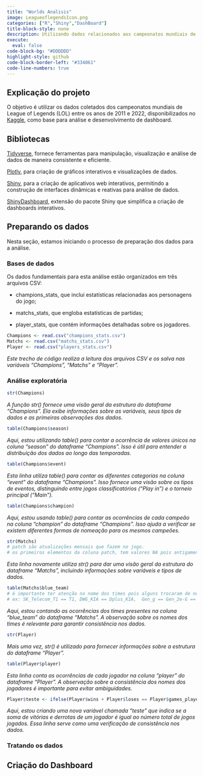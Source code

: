 ```yaml
---
title: "Worlds Analisis"
image: LeagueoflegendsIcon.png
categories: ["R","Shiny","DashBoard"]
title-block-style: none
description: Utilizando dados relacionados aos campeonatos mundiais de League of Legends (LOL) para criar Dashboards interativos no ambiente Shiny.
execute:
  eval: false
code-block-bg: "#DDDDDD"
highlight-style: github
code-block-border-left: "#334061"
code-line-numbers: true
---
```


## Explicação do projeto

O objetivo é utilizar os dados coletados dos campeonatos mundiais de League of Legends (LOL) entre os anos de 2011 e 2022, disponibilizados no [Kaggle](https://www.kaggle.com/datasets/pedrocsar/league-of-legends-worlds-20112022-stats), como base para análise e desenvolvimento de dashboard.

## Bibliotecas

[Tidyverse](https://www.tidyverse.org/packages/), fornece ferramentas para manipulação, visualização e análise de dados de maneira consistente e eficiente.

[Plotly](https://plotly.com/r/), para criação de gráficos interativos e visualizações de dados.

[Shiny](https://shiny.posit.co/r/getstarted/shiny-basics/lesson1/index.html), para a criação de aplicativos web interativos, permitindo a construção de interfaces dinâmicas e reativas para análise de dados.

[ShinyDashboard](https://rstudio.github.io/shinydashboard/get_started.html), extensão do pacote Shiny que simplifica a criação de dashboards interativos.

## Preparando os dados

Nesta seção, estamos iniciando o processo de preparação dos dados para a análise.


### Bases de dados

Os dados fundamentais para esta análise estão organizados em três arquivos CSV:

- champions_stats, que inclui estatísticas relacionadas aos personagens do jogo;

- matchs_stats, que engloba estatísticas de partidas;

- player_stats, que contém informações detalhadas sobre os jogadores. 

```r
Champions <- read.csv("champions_stats.csv")
Matchs <- read.csv("matchs_stats.csv")
Player <- read.csv("players_stats.csv")
```
*Este trecho de código realiza a leitura dos arquivos CSV e os salva nas variáveis "Champions", "Matchs" e "Player".*

### Análise exploratória

```r
str(Champions)
```
*A função str() fornece uma visão geral da estrutura do dataframe "Champions". Ela exibe informações sobre as variáveis, seus tipos de dados e as primeiras observações dos dados.*

```r
table(Champions$season)
```
*Aqui, estou utilizando table() para contar a ocorrência de valores únicos na coluna "season" do dataframe "Champions". Isso é útil para entender a distribuição dos dados ao longo das temporadas.*

```r
table(Champions$event)

```
*Esta linha utiliza table() para contar as diferentes categorias na coluna "event" do dataframe "Champions". Isso fornece uma visão sobre os tipos de eventos, distinguindo entre jogos classificatórios ("Play in") e o torneio principal ("Main").*

```r
table(Champions$champion)
```
*Aqui, estou usando table() para contar as ocorrências de cada campeão na coluna "champion" do dataframe "Champions". Isso ajuda a verificar se existem diferentes formas de nomeação para os mesmos campeões.*

```r
str(Matchs)
# patch são atualizações mensais que fazem no jogo.
# os primeiros elementos da coluna patch, tem valores NA pois antigamente não faziam essas atualizações no jogo.
```
*Esta linha novamente utiliza str() para dar uma visão geral da estrutura do dataframe "Matchs", incluindo informações sobre variáveis e tipos de dados.*

```r
table(Matchs$blue_team)
# é importante ter atenção no nome dos times pois alguns trocaram de nome, mas represantam a mesma coisa;
# ex: SK_Telecom_T1 == T1, DWG_KIA == Dplus_KIA,  Gen_g == Gen_2e-G == KSV eSports e etc...
```
*Aqui, estou contando as ocorrências dos times presentes na coluna "blue_team" do dataframe "Matchs". A observação sobre os nomes dos times é relevante para garantir consistência nos dados.*
```r
str(Player)
```
*Mais uma vez, str() é utilizado para fornecer informações sobre a estrutura do dataframe "Player".*
```r
table(Player$player)
```
*Esta linha conta as ocorrências de cada jogador na coluna "player" do dataframe "Player". A observação sobre a consistência dos nomes dos jogadores é importante para evitar ambiguidades.*
```r
Player$teste <- ifelse(Player$wins + Player$loses == Player$games_played,0,1)
```
*Aqui, estou criando uma nova variável chamada "teste" que indica se a soma de vitórias e derrotas de um jogador é igual ao número total de jogos jogados. Essa linha serve como uma verificação de consistência nos dados.*

### Tratando os dados

## Criação do Dashboard